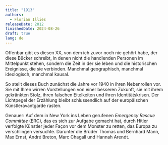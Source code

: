 ```yaml
---
title: "1913"
authors:
  - Florian Illies
releaseDate: 2012
finishedDate: 2024-08-26
draft: true
lang: de
---
```


Offenbar gibt es diesen XX, von dem ich zuvor noch nie gehört habe, der diese Bücker schreibt, in denen nicht die handlenden Personen im Mittelpunkt stehen, sondern die Zeit in der sie leben und die historischen Ereignisse, die sie verbinden. Manchmal geographisch, manchmal ideologisch, manchmal kausal.

So stellt dieses Buch zunächst die Jahre vor 1940 in ihren Nebenrollen vor. Sie mit Ihren wirren Vorstellungen von einer besseren Zukunft, sie mit ihrem gekränkten Stolz, ihren falschen Eitelkeiten und ihren Identitätskrisen. Der Lichtpegel der Erzählung bleibt schlussendlich auf der europäischen Künstleravantgarde rasten.

Genauer: Auf dem in New York ins Leben gerufenen _Emergency Rescue Committee_ (ERC), das es sich zur Aufgabe gemacht hat, durch Hitler verfolgte Künstler jeder Façon vor dem Monster zu retten, das Europa zu verschlingen versuchte. Darunter die Brüder Thomas und Bernhard Mann, Max Ernst, André Breton, Marc Chagall und Hannah Arendt.
